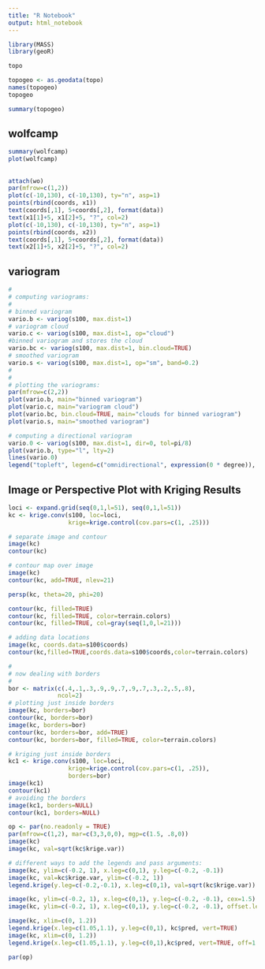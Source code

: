 ---
title: "R Notebook"
output: html_notebook
---

```{r}
library(MASS)
library(geoR)

topo
```

```{r}
topogeo <- as.geodata(topo)
names(topogeo)
topogeo
```

```{r}
summary(topogeo)
```

## wolfcamp

```{r}
summary(wolfcamp)
plot(wolfcamp)
```

##

```{r}
attach(wo)
par(mfrow=c(1,2))
plot(c(-10,130), c(-10,130), ty="n", asp=1)
points(rbind(coords, x1))
text(coords[,1], 5+coords[,2], format(data))
text(x1[1]+5, x1[2]+5, "?", col=2)
plot(c(-10,130), c(-10,130), ty="n", asp=1)
points(rbind(coords, x2))
text(coords[,1], 5+coords[,2], format(data))
text(x2[1]+5, x2[2]+5, "?", col=2)
```

## variogram

```{r}
#
# computing variograms:
#
# binned variogram
vario.b <- variog(s100, max.dist=1)
# variogram cloud
vario.c <- variog(s100, max.dist=1, op="cloud")
#binned variogram and stores the cloud
vario.bc <- variog(s100, max.dist=1, bin.cloud=TRUE)
# smoothed variogram
vario.s <- variog(s100, max.dist=1, op="sm", band=0.2)
#
#
# plotting the variograms:
par(mfrow=c(2,2))
plot(vario.b, main="binned variogram") 
plot(vario.c, main="variogram cloud")
plot(vario.bc, bin.cloud=TRUE, main="clouds for binned variogram")  
plot(vario.s, main="smoothed variogram") 

# computing a directional variogram
vario.0 <- variog(s100, max.dist=1, dir=0, tol=pi/8)
plot(vario.b, type="l", lty=2)
lines(vario.0)
legend("topleft", legend=c("omnidirectional", expression(0 * degree)), lty=c(2,1))
```


## Image or Perspective Plot with Kriging Results

```{r}
loci <- expand.grid(seq(0,1,l=51), seq(0,1,l=51))
kc <- krige.conv(s100, loc=loci,
                 krige=krige.control(cov.pars=c(1, .25)))

# separate image and contour
image(kc)
contour(kc)
```

```{r}
# contour map over image
image(kc)
contour(kc, add=TRUE, nlev=21)
```

```{r}
persp(kc, theta=20, phi=20)
```


```{r}
contour(kc, filled=TRUE)
contour(kc, filled=TRUE, color=terrain.colors)
contour(kc, filled=TRUE, col=gray(seq(1,0,l=21)))
```


```{r}
# adding data locations
image(kc, coords.data=s100$coords)
contour(kc,filled=TRUE,coords.data=s100$coords,color=terrain.colors)
```

```{r}
#
# now dealing with borders
#
bor <- matrix(c(.4,.1,.3,.9,.9,.7,.9,.7,.3,.2,.5,.8),
              ncol=2)
# plotting just inside borders
image(kc, borders=bor)
contour(kc, borders=bor)
image(kc, borders=bor)
contour(kc, borders=bor, add=TRUE)
contour(kc, borders=bor, filled=TRUE, color=terrain.colors)
```

```{r}
# kriging just inside borders
kc1 <- krige.conv(s100, loc=loci,
                 krige=krige.control(cov.pars=c(1, .25)),
                 borders=bor)
image(kc1)
contour(kc1)
# avoiding the borders 
image(kc1, borders=NULL)
contour(kc1, borders=NULL)
```

```{r}
op <- par(no.readonly = TRUE)
par(mfrow=c(1,2), mar=c(3,3,0,0), mgp=c(1.5, .8,0))
image(kc)
image(kc, val=sqrt(kc$krige.var))
```


```{r}

# different ways to add the legends and pass arguments:
image(kc, ylim=c(-0.2, 1), x.leg=c(0,1), y.leg=c(-0.2, -0.1))
image(kc, val=kc$krige.var, ylim=c(-0.2, 1))
legend.krige(y.leg=c(-0.2,-0.1), x.leg=c(0,1), val=sqrt(kc$krige.var))

image(kc, ylim=c(-0.2, 1), x.leg=c(0,1), y.leg=c(-0.2, -0.1), cex=1.5)
image(kc, ylim=c(-0.2, 1), x.leg=c(0,1), y.leg=c(-0.2, -0.1), offset.leg=0.5)

image(kc, xlim=c(0, 1.2))
legend.krige(x.leg=c(1.05,1.1), y.leg=c(0,1), kc$pred, vert=TRUE)
image(kc, xlim=c(0, 1.2))
legend.krige(x.leg=c(1.05,1.1), y.leg=c(0,1),kc$pred, vert=TRUE, off=1.5, cex=1.5)

par(op)
```

